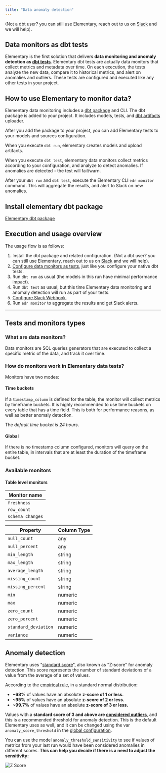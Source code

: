 ```yaml
---
title: "Data anomaly detection"
---
```


(Not a dbt user? you can still use Elementary, reach out to us on [Slack](https://join.slack.com/t/elementary-community/shared_invite/zt-uehfrq2f-zXeVTtXrjYRbdE_V6xq4Rg) and we will help).

## Data monitors as dbt tests

Elementary is the first solution that delivers **data monitoring and anomaly detection as [dbt tests](https://docs.getdbt.com/docs/building-a-dbt-project/tests)**. Elementary dbt tests are actually data monitors that collect metrics and metadata over time. On each execution, the tests analyze the new data, compare it to historical metrics, and alert on anomalies and outliers.
These tests are configured and executed like any other tests in your project.

## How to use Elementary to monitor data?

Elementary data monitoring includes a [dbt package](../understand-elementary/dbt-package) and CLI.
The dbt package is added to your project. It includes models, tests, and [dbt artifacts](https://docs.getdbt.com/reference/artifacts/dbt-artifacts) uploader.

After you add the package to your project, you can add Elementary tests to your models and sources configuration.

When you execute `dbt run`, elementary creates models and upload artifacts.

When you execute `dbt test`, elementary data monitors collect metrics according to your configuration, and analyze to detect anomalies. If anomalies are detected - the test will fail/warn.

After your `dbt run` and `dbt test`, execute the Elementary CLI `edr monitor` command. This will aggregate the results, and alert to Slack on new anomalies.

## Install elementary dbt package

[Elementary dbt package](../quickstart#install-the-dbt-package)

## Execution and usage overview

The usage flow is as follows:

1. Install the dbt package and related configuration. (Not a dbt user? you can still use Elementary, reach out to us on [Slack](https://join.slack.com/t/elementary-community/shared_invite/zt-uehfrq2f-zXeVTtXrjYRbdE_V6xq4Rg) and we will help).
2. [Configure data monitors as tests](./elementary-tests-configuration), just like you configure your native dbt tests.
3. Run `dbt run` as usual (the models in this run have minimal performance impact).
4. Run `dbt test` as usual, but this time Elementary data monitoring and anomaly detection will run as part of your tests.
5. [Configure Slack Webhook](../integrations/slack).
6. Run `edr monitor` to aggregate the results and get Slack alerts.

---

## Tests and monitors types

### What are data monitors?

Data monitors are SQL queries generators that are executed to collect a specific metric of the data, and track it over time.

### How do monitors work in Elementary data tests?

Monitors have two modes:

#### Time buckets

If a `timestamp_column` is defined for the table, the monitor will collect metrics by timeframe buckets. It is highly recommended to use time buckets on every table that has a time field. This is both for performance reasons, as well as better anomaly detection.

The _default time bucket is 24 hours_.

#### Global

If there is no timestamp column configured, monitors will query on the entire table, in intervals that are at least the duration of the timeframe bucket.

### Available monitors

#### Table level monitors

| Monitor name     |
| ---------------- |
| `freshness`      |
| `row_count`      |
| `schema_changes` |

| Property             | Column Type |
| -------------------- | ----------- |
| `null_count`         | any         |
| `null_percent`       | any         |
| `min_length`         | string      |
| `max_length`         | string      |
| `average_length`     | string      |
| `missing_count`      | string      |
| `missing_percent`    | string      |
| `min`                | numeric     |
| `max`                | numeric     |
| `zero_count`         | numeric     |
| `zero_percent`       | numeric     |
| `standard_deviation` | numeric     |
| `variance`           | numeric     |

## Anomaly detection

Elementary uses "[standard score](https://en.wikipedia.org/wiki/Standard_score)", also known as "Z-score" for anomaly detection. This score represents the number of standard deviations of a value from the average of a set of values.

According to the [empirical rule](https://www.statisticshowto.com/probability-and-statistics/statistics-definitions/empirical-rule-2/), in a standard normal distribution:

- **~68%** of values have an absolute **z-score of 1 or less.**
- **~95%** of values have an absolute **z-score of 2 or less.**
- **~99.7%** of values have an absolute **z-score of 3 or less.**

Values with a **standard score of 3 and above are [considered outliers](https://www.ctspedia.org/do/view/CTSpedia/OutLier)**, and this is a recommended threshold for anomaly detection.
This is the default Elementary uses as well, and it can be changed using the var `anomaly_score_threshold` in the [global configuration](./elementary-tests-configuration).

You can use the model `anomaly_threshold_sensitivity` to see if values of metrics from your last run would have been considered anomalies in different scores. **This can help you decide if there is a need to adjust the sensitivity:**

<img src="https://res.cloudinary.com/mintlify/image/upload/v1659304882/elementary/z-score_so2djq.png" alt="Z Score" />

